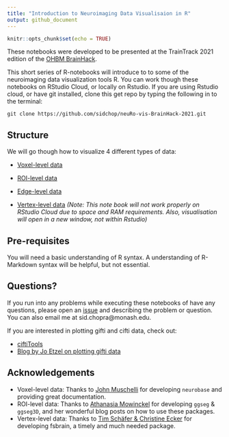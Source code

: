```yaml
---
title: "Introduction to Neuroimaging Data Visualisaion in R"
output: github_document
---
```


```r
knitr::opts_chunk$set(echo = TRUE)
```



These notebooks were developed to be presented at the TrainTrack 2021 edition of the [OHBM BrainHack](https://ohbm.github.io/hackathon2021/).

This short series of R-notebooks will introduce to to some of the neuroimaging data visualization tools  R. You can work though these notebooks on RStudio Cloud, or locally on Rstudio. If you are using Rstudio cloud, or have git installed, clone this get repo by typing the following in to the terminal: 

`git clone https://github.com/sidchop/neuRo-vis-BrainHack-2021.git`


## Structure 
        
We will go though how to visualize 4 different types of data: 

* [Voxel-level data](https://github.com/sidchop/neuRo-vis-BrainHack-2021/blob/main/voxel.Rmd) \


* [ROI-level data](https://github.com/sidchop/neuRo-vis-BrainHack-2021/blob/main/roi.Rmd) \

* [Edge-level data](https://github.com/sidchop/neuRo-vis-BrainHack-2021/blob/main/edge.Rmd)  \

* [Vertex-level data](https://github.com/sidchop/neuRo-vis-BrainHack-2021/blob/main/vertex.Rmd) *(Note: This note book will not work properly on RStudio Cloud due to space and RAM requirements. Also, visualisation will open in a new window, not within Rstudio)* \
 

## Pre-requisites

You will need a basic understanding of R syntax. A understanding of R-Markdown syntax will be helpful, but not essential. 


## Questions?
If you run into any problems while executing these notebooks of have any questions,
please open an [issue](https://github.com/sidchop/neuRo-vis-BrainHack-2021/issues) and describing the problem or question. You can also email me at sid.chopra@monash.edu. 

If you are interested in plotting gifti and cifti data, check out:

* [ciftiTools](https://github.com/mandymejia/ciftiTools)
* [Blog by Jo Etzel on plotting gifti data](https://mvpa.blogspot.com/2020/03/volume-and-surface-brain-plotting-knitr.html)


## Acknowledgements
 * Voxel-level data: Thanks to [John Muschelli](https://github.com/muschellij2) for developing `neurobase` and providing great documentation. 
 * ROI-level data: Thanks to [Athanasia Mowinckel](https://github.com/Athanasiamo) for developing `ggseg` & `ggseg3D`, and her wonderful blog posts on how to use these packages. 
 * Vertex-level data: Thanks to [Tim Schäfer & Christine Ecker](https://github.com/dfsp-spirit/fsbrain) for developing fsbrain, a timely and much needed package. 





